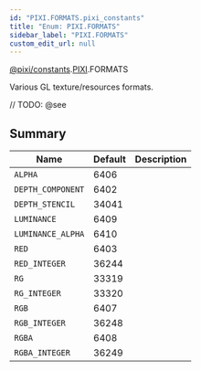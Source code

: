 ```yaml
---
id: "PIXI.FORMATS.pixi_constants"
title: "Enum: PIXI.FORMATS"
sidebar_label: "PIXI.FORMATS"
custom_edit_url: null
---
```


[@pixi/constants](../modules/pixi_constants).[PIXI](../namespaces/PIXI).FORMATS


Various GL texture/resources formats.



// TODO: @see

        

## Summary
| Name                         | Default | Description |
| ---------------------------- | ------- | ----------- |
| <code>ALPHA</code>           | 6406    |             |
| <code>DEPTH_COMPONENT</code> | 6402    |             |
| <code>DEPTH_STENCIL</code>   | 34041   |             |
| <code>LUMINANCE</code>       | 6409    |             |
| <code>LUMINANCE_ALPHA</code> | 6410    |             |
| <code>RED</code>             | 6403    |             |
| <code>RED_INTEGER</code>     | 36244   |             |
| <code>RG</code>              | 33319   |             |
| <code>RG_INTEGER</code>      | 33320   |             |
| <code>RGB</code>             | 6407    |             |
| <code>RGB_INTEGER</code>     | 36248   |             |
| <code>RGBA</code>            | 6408    |             |
| <code>RGBA_INTEGER</code>    | 36249   |             |

    